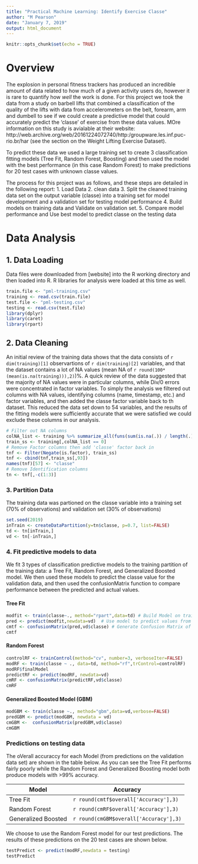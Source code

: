 ---
title: "Practical Machine Learning: Identify Exercise Classe"
author: "M Pearson"
date: "January 7, 2019"
output: html_document
---

```{r setup, include=FALSE}
knitr::opts_chunk$set(echo = TRUE)
```
# Overview
The explosion in personal fitness trackers has produced an incredible amount of data related to how much of a given activity users do, however it is rare to quantify how *well* the work is done.  For this project we took the data from a study on barbell lifts that combined a classification of the quality of the lifts with data from accelerometers on the belt, forearm, arm and dumbell to see if we could create a predictive model that could accurately predict the 'classe' of exercise from these data values.  MOre information on this study is avialable at their website: http://web.archive.org/web/20161224072740/http:/groupware.les.inf.puc-rio.br/har (see the section on the Weight Lifting Exercise Dataset).

To predict these data we used a large training set to create 3 classification fitting models (Tree Fit, Random Forest, Boosting) and then used the model with the best performance (in this case Random Forest) to make predictions for 20 test cases with unknown classe values.

The process for this project was as follows, and these steps are detailed in the following report:
1. Load Data 
2. clean data
3. Split the cleaned training data set on the output variable (classe) into a training set for model development and a validation set for testing model performance 
4. Build models on training data and Validate on validation set.
5. Compare model performance and Use best model to predict classe on the testing data


# Data Analysis

## 1. Data Loading
Data files were downloaded from [website] into the R working directory and then loaded into R. R libraries for analysis were loaded at this time as well.

```{r read_data}
train.file <- "pml-training.csv"    
training <- read.csv(train.file)
test.file <- "pml-testing.csv"  
testing <- read.csv(test.file) 
library(dplyr)
library(caret)
library(rpart)
```

## 2. Data Cleaning
An initial review of the training data shows that the data consists of `r dim(training)[1]` observartions of `r dim(training)[2]` variables, and that the dataset contains a lot of NA values (mean NA of `r round(100*(mean(is.na(training))),2)`)%. A quick review of the data suggested that the majority of NA values were in particular columns, while Div/0 errors were concentrated in factor variables. To simply the analysis we filtered out columns with NA values, identifying columns (name, timestamp, etc.) and factor variables, and then added the classe factor variable back to th dataset. This reduced the data set down to 54 variables, and the results of the fitting models were sufficiently accurate that we were satisfied we could exclude these columns in our analysis.

``` {R complete_Data}
# Filter out NA columns
colNA_list <- training %>% summarize_all(funs(sum(is.na(.)) / length(.)))
train_ss <- training[,colNA_list == 0]
# Remove Factor columns then add 'classe' factor back in
tnf <- Filter(Negate(is.factor), train_ss)
tnf <- cbind(tnf,train_ss[,93])
names(tnf)[57] <- "classe"
# Remove Identification columns
tn <- tnf[,-c(1:3)]
```

### 3. Partition Data
The training data was partioned on the classe variable into a training set (70% of observations) and validation set (30% of observations) 
``` {r data_partition}
set.seed(2019)
inTrain <- createDataPartition(y=tn$classe, p=0.7, list=FALSE)  
td <- tn[inTrain,]
vd <- tn[-inTrain,]
```

### 4. Fit predictive models to data
We fit 3 types of classification predictive models to the training partition of the training data: a Tree Fit, Random Forest, and Generalized Boosted model. We then used these models to predict the classe value for the validation data, and then used the confusionMatrix function to compare performance between the predicted and actual values. 

#### Tree Fit
``` {r tree_fit, cache=TRUE}
modfit <- train(classe~., method="rpart",data=td) # Build Model on training data td
pred <- predict(modfit,newdata=vd)  # Use model to predict values from validation data vd
cmtf <- confusionMatrix(pred,vd$classe) # Generate Confusion Matrix of Data
cmtf
```

#### Random Forest
``` {r random forest, cache=TRUE}
controlRF <- trainControl(method="cv", number=3, verboseIter=FALSE)
modRF <- train(classe ~ ., data=td, method="rf",trControl=controlRF)
modRF$finalModel
predictRF <- predict(modRF, newdata=vd)
cmRF <- confusionMatrix(predictRF,vd$classe)
cmRF
```

#### Generalized Boosted Model (GBM)
``` {r boosted, cache=TRUE}
modGBM <- train(classe ~., method="gbm",data=vd,verbose=FALSE)
predGBM <- predict(modGBM, newdata = vd)
cmGBM <-  confusionMatrix(predGBM,vd$classe)
cmGBM

```

### Predictions on testing data
The oVerall accuraccy for each Model (from predictions on the validation data set) are shown in the table below.  As you can see the Tree Fit performs fairly poorly while the Random Forest and Generalized Boosting model both produce models with >99% accuracy.  

| Model               | Accuracy
| -----------------   | ----------------
| Tree Fit            | `r round(cmtf$overall['Accuracy'],3)`
| Random Forest       | `r round(cmRF$overall['Accuracy'],3)`
| Generalized Boosted | `r round(cmGBM$overall['Accuracy'],3) `

We choose to use the Random Forest model for our test predictions. The results of these predictions on the 20 test cases are shown below.

``` {r test predict, cache=TRUE}
testPredict <- predict(modRF,newdata = testing)
testPredict
```
